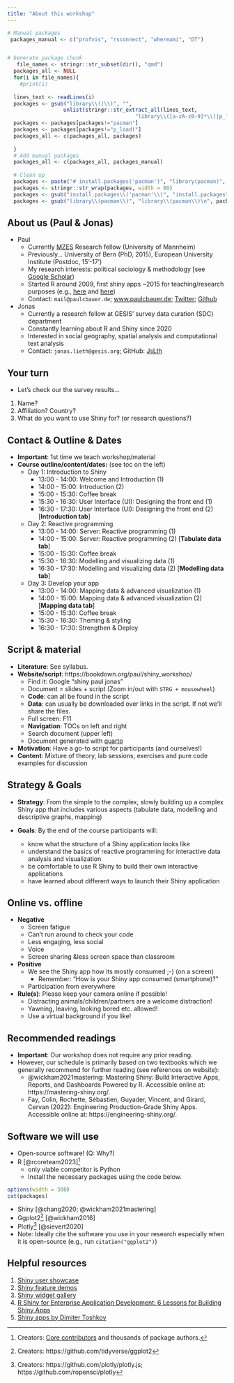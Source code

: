 ```yaml
---
title: "About this workshop"
---
```



```r
# Manual packages
 packages_manual <- c("profvis", "rsconnect", "whereami", "DT")


# Generate package chunk
   file_names <- stringr::str_subset(dir(), "qmd")
  packages_all <- NULL
  for(i in file_names){
  	#print(i)
  	
  lines_text <- readLines(i) 
  packages <- gsub("library\\(|\\)", "",  
                  unlist(stringr::str_extract_all(lines_text,  
                                         "library\\([a-zA-z0-9]*\\)|p_load\\([a-zA-z0-9]*\\)"))) 
  packages <- packages[packages!="pacman"] 
  packages <- packages[packages!="p_load("] 
  packages_all <- c(packages_all, packages)
  
  }
  # Add manual packages
  packages_all <- c(packages_all, packages_manual)
  
  # Clean up
  packages <- paste("# install.packages('pacman')", "library(pacman)", "p_load('", paste(unique(packages_all), collapse="', '"), "')",sep="") 
  packages <- stringr::str_wrap(packages, width = 80) 
  packages <- gsub("install.packages\\('pacman'\\)", "install.packages\\('pacman'\\)\n", packages) 
  packages <- gsub("library\\(pacman\\)", "library\\(pacman\\)\n", packages)

```







## About us (Paul & Jonas)
- Paul
	- Currently [MZES](https://www.mzes.uni-mannheim.de/d7/en) Research fellow (University of Mannheim)
	- Previously... University of Bern (PhD, 2015), European University Institute (Postdoc, 15'-17')
	- My research interests: political sociology & methodology [see [Google Scholar](https://scholar.google.com/citations?user=hw-b-MkAAAAJ&hl=en&oi=ao))
	- Started R around 2009, first shiny apps ~2015 for teaching/research purposes (e.g., [here](https://paulcbauer.shinyapps.io/transformations_of_variables/) and [here](https://paulcbauer.shinyapps.io/visualizing-causal-scenarios/))
	- Contact: `mail@paulcbauer.de`; [www.paulcbauer.de](https://sites.google.com/paulcbauer.de/web/); [Twitter](https://twitter.com/p_c_bauer); [Github](https://github.com/paulcbauer)
- Jonas
	- Currently a research fellow at GESIS' survey data curation (SDC) department
	- Constantly learning about R and Shiny since 2020
	- Interested in social geography, spatial analysis and computational text analysis
	- Contact: `jonas.lieth@gesis.org`; GitHub: [JsLth](https://github.com/JsLth)





## Your turn

- Let's check our the survey results...

1. Name?
2. Affiliation? Country?
3. What do you want to use Shiny for? (or research questions?)

<!--
Below take too long for short workshop
4. Previous experience with R?
5. Why are you interested in this
workshop?
-->




## Contact & Outline & Dates
- **Important**: 1st time we teach workshop/material
- **Course outline/content/dates:** (see toc on the left) 
  - Day 1: Introduction to Shiny
    - 13:00 - 14:00: Welcome and Introduction (1)
    - 14:00 - 15:00: Introduction (2)
    - 15:00 - 15:30: Coffee break
    - 15:30 - 16:30: User Interface (UI): Designing the front end (1)
    - 16:30 - 17:30: User Interface (UI): Designing the front end (2) [**Introduction tab**]
  - Day 2: Reactive programming
    - 13:00 - 14:00: Server: Reactive programming (1)
    - 14:00 - 15:00: Server: Reactive programming (2)  [**Tabulate data tab**]
    - 15:00 - 15:30: Coffee break
    - 15:30 - 16:30: Modelling and visualizing data (1)
    - 16:30 - 17:30: Modelling and visualizing data (2) [**Modelling data tab**]
  - Day 3: Develop your app
    - 13:00 - 14:00: Mapping data & advanced visualization (1)
    - 14:00 - 15:00: Mapping data & advanced visualization (2)  [**Mapping data tab**]
    - 15:00 - 15:30: Coffee break
    - 15:30 - 16:30: Theming & styling 
    - 16:30 - 17:30: Strengthen & Deploy






## Script & material {#material}
- **Literature**: See syllabus.
- **Website/script**: https://bookdown.org/paul/shiny_workshop/
	- Find it: Google "shiny paul jonas"
	- Document = slides  + script (Zoom in/out with `STRG + mousewheel`)
	- **Code**: can all be found in the script
	- **Data**: can usually be downloaded over links in the script. If not we'll share the files.
	- Full screen: F11
	- **Navigation**: TOCs on left and right
	- Search document (upper left)
	- Document generated with [quarto](https://quarto.org/)
- **Motivation**: Have a go-to script for participants (and ourselves!)
- **Content**: Mixture of theory, lab sessions, exercises and pure code examples for discussion




## Strategy & Goals
- **Strategy**: From the simple to the complex, slowly building up a complex Shiny app that includes various aspects (tabulate data, modelling and descriptive graphs, mapping)

- **Goals**: By the end of the course participants will:
	- know what the structure of a Shiny application looks like
	- understand the basics of reactive programming for interactive data analysis and visualization
	- be comfortable to use R Shiny to build their own interactive applications
	- have learned about different ways to launch their Shiny application






  






## Online vs. offline

* **Negative**
    + Screen fatigue
    + Can't run around to check your code
    + Less engaging, less social
    + Voice
    + Screen sharing &less screen space than classroom 
* **Positive**
    + We see the Shiny app how its mostly consumed
    ;-) (on a screen)
        + Remember: "How is your Shiny app consumed (smartphone)?"
    + Participation from everywhere
* **Rule(s)**: Please keep your camera online if possible!
  + Distracting animals/children/partners are a welcome distraction!
  + Yawning, leaving, looking bored etc. allowed!
  + Use a virtual background if you like!
  







  
    
## Recommended readings

- **Important**: Our workshop does not require any prior reading. 
- However, our schedule is primarily based on two textbooks which we generally recommend for further reading (see references on website):
	- @wickham2021mastering: Mastering Shiny: Build Interactive Apps, Reports, and Dashboards Powered by R. Accessible online at: https://mastering-shiny.org/. 
	- Fay, Colin, Rochette, Sébastien, Guyader, Vincent, and Girard, Cervan (2022): Engineering Production-Grade Shiny Apps. Accessible online at: https://engineering-shiny.org/.













## Software we will use
- Open-source software! (Q: Why?)
- R [@rcoreteam2023]^[Creators: [Core contributors](https://www.r-project.org/contributors.html)  and thousands of package authors.]
  - only viable competitor is Python
  - Install the necessary packages using the code below.

```r
options(width = 300)
cat(packages)
```

- Shiny [@chang2020; @wickham2021mastering]
- Ggplot2^[Creators: https://github.com/tidyverse/ggplot2] [@wickham2016]
* Plotly^[Creators: https://github.com/plotly/plotly.js; https://github.com/ropensci/plotly] [@sievert2020]
* Note: Ideally cite the software you use in your research especially when it is open-source (e.g., run `citation("ggplot2")`)






## Helpful resources

1. [Shiny user showcase](https://shiny.posit.co/r/gallery/#user-showcase) 
2. [Shiny feature demos](https://shiny.posit.co/r/gallery/#feature-demos)
3. [Shiny widget gallery](https://shiny.posit.co/r/gallery/widgets/widget-gallery/)
4. [R Shiny for Enterprise Application Development: 6 Lessons for Building Shiny Apps](https://appsilon.com/why-you-should-use-r-shiny-for-enterprise-application-development/#anchor-7)
5. [Shiny apps by Dimiter Toshkov](http://www.dimiter.eu/Visualizations.html)
